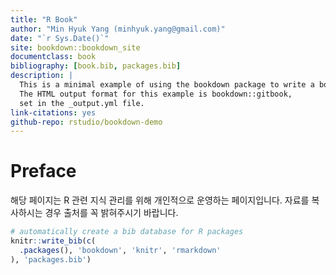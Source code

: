 ```yaml
--- 
title: "R Book"
author: "Min Hyuk Yang (minhyuk.yang@gmail.com)"
date: "`r Sys.Date()`"
site: bookdown::bookdown_site
documentclass: book
bibliography: [book.bib, packages.bib]
description: |
  This is a minimal example of using the bookdown package to write a book.
  The HTML output format for this example is bookdown::gitbook,
  set in the _output.yml file.
link-citations: yes
github-repo: rstudio/bookdown-demo
---
```


# Preface {-}

해당 페이지는 R 관련 지식 관리를 위해 개인적으로 운영하는 페이지입니다. 자료를 복사하시는 경우 출처를 꼭 밝혀주시기 바랍니다.


```r
# automatically create a bib database for R packages
knitr::write_bib(c(
  .packages(), 'bookdown', 'knitr', 'rmarkdown'
), 'packages.bib')
```

